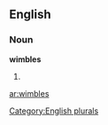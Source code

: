 ==English==

===Noun===
'''wimbles'''

# {{plural of|[[wimble]]}}

[[Category:English plurals]]

[[ar:wimbles]]